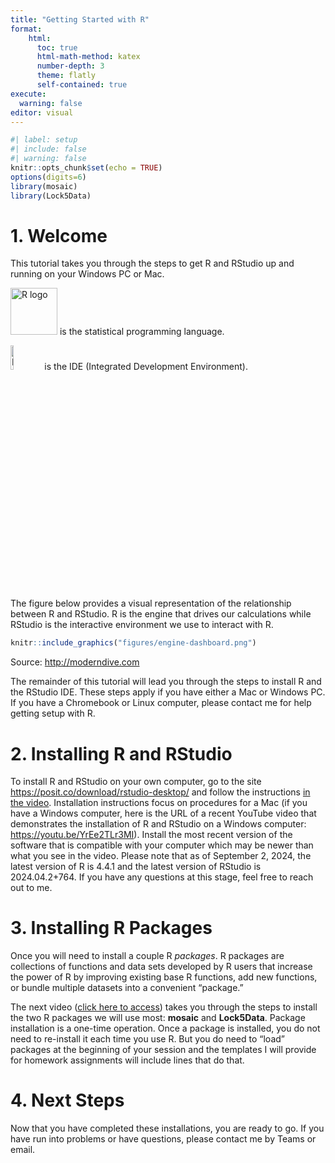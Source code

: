 ```yaml
---
title: "Getting Started with R"
format: 
    html: 
      toc: true
      html-math-method: katex
      number-depth: 3
      theme: flatly
      self-contained: true
execute:
  warning: false
editor: visual
---
```


```r
#| label: setup
#| include: false
#| warning: false
knitr::opts_chunk$set(echo = TRUE)
options(digits=6)
library(mosaic)
library(Lock5Data)
```

# 1. Welcome

This tutorial takes you through the steps to get R and RStudio up and running on your Windows PC or Mac.

![R logo](figures/R_logo.svg.png){alt="R logo" width="75"} is the statistical programming language.

![RStudio logo](figures/stickers/RStudio.png){alt="RStudio logo" width="10%"} is the IDE (Integrated Development Environment).

The figure below provides a visual representation of the relationship between R and RStudio. R is the engine that drives our calculations while RStudio is the interactive environment we use to interact with R.

```r
knitr::include_graphics("figures/engine-dashboard.png")
```

Source: <http://moderndive.com>

The remainder of this tutorial will lead you through the steps to install R and the RStudio IDE. These steps apply if you have either a Mac or Windows PC. If you have a Chromebook or Linux computer, please contact me for help getting setup with R.

# 2. Installing R and RStudio

To install R and RStudio on your own computer, go to the site <https://posit.co/download/rstudio-desktop/> and follow the instructions [in the video](https://kzoo-my.sharepoint.com/:v:/g/personal/eric_nordmoe_kzoo_edu/EfpeXTMptt9Iv9wkW3DZtE0Bw4EDu4I9yy4ntXyn4zoKrQ?e=lDVdBi). Installation instructions focus on procedures for a Mac (if you have a Windows computer, here is the URL of a recent YouTube video that demonstrates the installation of R and RStudio on a Windows computer: <https://youtu.be/YrEe2TLr3MI>). Install the most recent version of the software that is compatible with your computer which may be newer than what you see in the video. Please note that as of September 2, 2024, the latest version of R is 4.4.1 and the latest version of RStudio is 2024.04.2+764. If you have any questions at this stage, feel free to reach out to me.

# 3. Installing R Packages

Once you will need to install a couple R *packages*. R packages are collections of functions and data sets developed by R users that increase the power of R by improving existing base R functions, add new functions, or bundle multiple datasets into a convenient "package."

The next video ([click here to access](https://kzoo-my.sharepoint.com/:v:/g/personal/eric_nordmoe_kzoo_edu/EfZD8sBruipLsPPPb3aWCd8BIKJFdrjRxEMvFiOSAKomsw?e=iPNs0a&nav=eyJyZWZlcnJhbEluZm8iOnsicmVmZXJyYWxBcHAiOiJTdHJlYW1XZWJBcHAiLCJyZWZlcnJhbFZpZXciOiJTaGFyZURpYWxvZy1MaW5rIiwicmVmZXJyYWxBcHBQbGF0Zm9ybSI6IldlYiIsInJlZmVycmFsTW9kZSI6InZpZXcifX0%3D)) takes you through the steps to install the two R packages we will use most: **mosaic** and **Lock5Data**. Package installation is a one-time operation. Once a package is installed, you do not need to re-install it each time you use R. But you do need to "load" packages at the beginning of your session and the templates I will provide for homework assignments will include lines that do that.

# 4. Next Steps

Now that you have completed these installations, you are ready to go. If you have run into problems or have questions, please contact me by Teams or email.
